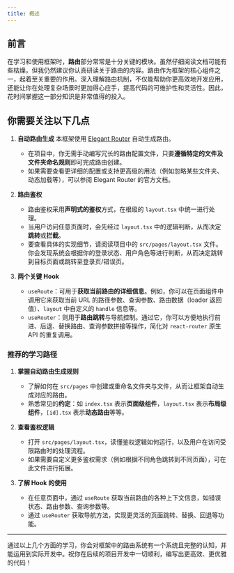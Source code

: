 ```yaml
---
title: 概述
---
```


## 前言

在学习和使用框架时，**路由**部分常常是十分关键的模块。虽然仔细阅读文档可能有些枯燥，但我仍然建议你认真研读关于路由的内容。路由作为框架的核心组件之一，起着至关重要的作用。深入理解路由机制，不仅能帮助你更高效地开发应用，还能让你在处理复杂场景时更加得心应手，提高代码的可维护性和灵活性。因此，花时间掌握这一部分知识是非常值得的投入。

## 你需要关注以下几点

1. **自动路由生成**
   本框架使用 [Elegant Router](https://github.com/mufeng889/react-auto-route) 自动生成路由。
   - 在项目中，你无需手动编写冗长的路由配置文件，只要**遵循特定的文件及文件夹命名规则**即可完成路由创建。
   - 如果需要查看更详细的配置或支持更高级的用法（例如忽略某些文件夹、动态加载等），可以参阅 Elegant Router 的官方文档。

2. **路由鉴权**
   - 路由鉴权采用**声明式的鉴权**方式，在根级的 `layout.tsx` 中统一进行处理。
   - 当用户访问任意页面时，会先经过 `layout.tsx` 中的逻辑判断，从而决定**跳转**或**拦截**。
   - 要查看具体的实现细节，请阅读项目中的 `src/pages/layout.tsx` 文件。你会发现系统会根据你的登录状态、用户角色等进行判断，从而决定跳转到目标页面或跳转至登录页/错误页。

3. **两个关键 Hook**
   - `useRoute`：可用于**获取当前路由的详细信息**。例如，你可以在页面组件中调用它来获取当前 URL 的路径参数、查询参数、路由数据（loader 返回值）、`layout` 中自定义的 `handle` 信息等。
   - `useRouter`：则用于**路由跳转**与导航控制。通过它，你可以方便地执行前进、后退、替换路由、查询参数拼接等操作，简化对 `react-router` 原生 API 的重复调用。

### 推荐的学习路径

1. **掌握自动路由生成规则**
   - 了解如何在 `src/pages` 中创建或重命名文件夹与文件，从而让框架自动生成对应的路由。
   - 熟悉常见的**约定**：如 `index.tsx` 表示**页面级组件**，`layout.tsx` 表示**布局级组件**，`[id].tsx` 表示**动态路由**等等。

2. **查看鉴权逻辑**
   - 打开 `src/pages/layout.tsx`，读懂鉴权逻辑如何运行，以及用户在访问受限路由时的处理流程。
   - 如果需要自定义更多鉴权需求（例如根据不同角色跳转到不同页面），可在此文件进行拓展。

3. **了解 Hook 的使用**
   - 在任意页面中，通过 `useRoute` 获取当前路由的各种上下文信息，如错误状态、路由参数、查询参数等。
   - 通过 `useRouter` 获取导航方法，实现更灵活的页面跳转、替换、回退等功能。

---

通过以上几个方面的学习，你会对框架中的路由系统有一个系统且完整的认知，并能运用到实际开发中。祝你在后续的项目开发中一切顺利，编写出更高效、更优雅的代码！
